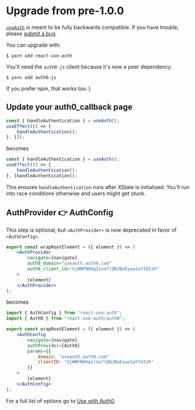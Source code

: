 # Upgrade from pre-1.0.0

[`useAuth`](https://useauth.dev) is meant to be fully backwards compatible. If you have trouble, please [submit a bug](https://github.com/Swizec/useAuth/issues).

You can upgrade with:

```
$ yarn add react-use-auth
```

You'll need the `auth0-js` client because it's now a peer dependency.

```
$ yarn add auth0-js
```

If you prefer npm, that works too :)

## Update your auth0_callback page

```javascript
const { handleAuthentication } = useAuth();
useEffect(() => {
    handleAuthentication();
}, []);
```

becomes

```javascript
const { handleAuthentication } = useAuth();
useEffect(() => {
    handleAuthentication();
}, [handleAuthentication]);
```

This ensures `handleAuthentication` runs after XState is initialized. You'll run into race conditions otherwise and users might get stuck.

## AuthProvider 👉 AuthConfig

This step is optional, but `<AuthProvider>` is now deprecated in favor of `<AuthConfig>`.

```jsx
export const wrapRootElement = ({ element }) => (
    <AuthProvider
        navigate={navigate}
        auth0_domain="useauth.auth0.com"
        auth0_client_id="GjWNFNOHq1ino7lQNJBwEywa1aYtbIzh"
    >
        {element}
    </AuthProvider>
);
```

becomes

```jsx
import { AuthConfig } from "react-use-auth";
import { Auth0 } from "react-use-auth/auth0";

export const wrapRootElement = ({ element }) => (
    <AuthConfig
        navigate={navigate}
        authProvider={Auth0}
        params={{
            domain: "useauth.auth0.com"
            clientID: "GjWNFNOHq1ino7lQNJBwEywa1aYtbIzh"
        }}
    >
        {element}
    </AuthConfig>
);
```

For a full list of options go to [Use with Auth0](/docs/auth0).
